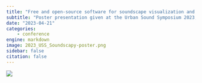 ```yaml
---
title: "Free and open-source software for soundscape visualization and binaural analysis"
subtitle: "Poster presentation given at the Urban Sound Symposium 2023, Barcelona"
date: "2023-04-21"
categories:
    - conference
engine: markdown
image: 2023_USS_Soundscapy-poster.png
sidebar: false
citation: false
---
```


![](2023_USS_Soundscapy-poster.png)